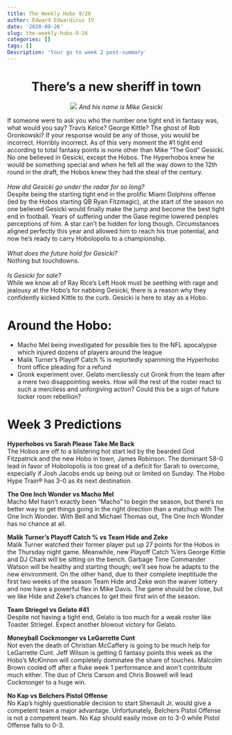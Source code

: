 ```yaml
---
title: The Weekly Hobo 9/26
author: Edward Edwardicus IV
date: '2020-09-26'
slug: the-weekly-hobo-9-26
categories: []
tags: []
Description: 'Your go to week 2 post-summary'
---
```


<center>
# There's a new sheriff in town

![](https://www.sun-sentinel.com/resizer/yo4Y0mBdcsMhU9gWLs5dyalkdf0=/1200x0/top/arc-anglerfish-arc2-prod-tronc.s3.amazonaws.com/public/BOIEXNMXYFGMRHGTRRRJGLZKXI.JPG)
*And his name is Mike Gesicki*
</center>

If someone were to ask you who the number one tight end in fantasy was, what would you say? Travis Kelce? George Kittle? The ghost of Rob Gronkowski? If your response would be any of those, you would be incorrect. Horribly incorrect. As of this very moment the #1 tight end according to total fantasy points is none other than Mike "The God" Gesicki. No one believed in Gesicki, except the Hobos. The Hyperhobos knew he would be something special and when he fell all the way down to the 12th round in the draft, the Hobos knew they had the steal of the century. 
<br><br>
<i>How did Gesicki go under the radar for so long?</i> <br>
Despite being the starting tight end in the prolific Miami Dolphins offense (led by the Hobos starting QB Ryan Fitzmagic), at the start of the season no one believed Gesicki would finally make the jump and become the best tight end in football. Years of suffering under the Gase regime lowered peoples perceptions of him. A star can't be hidden for long though. Circumstances aligned perfectly this year and allowed him to reach his true potential, and now he's ready to carry Hobolopolis to a championship. 
<br><br>
<i>What does the future hold for Gesicki?</i> <br>
Nothing but touchdowns.
<br><br>
<i>Is Gesicki for sale?</i> <br>
While we know all of Ray Rice's Left Hook must be seething with rage and jealousy at the Hobo's for nabbing Gesicki, there is a reason why they confidently kicked Kittle to the curb. Gesicki is here to stay as a Hobo. 

# Around the Hobo:
* Macho Mel being investigated for possible ties to the NFL apocalypse which injured dozens of players around the league
* Malik Turner's Playoff Catch % is reportedly spamming the Hyperhobo front office pleading for a refund
* Gronk experiment over. Gelato mercilessly cut Gronk from the team after a mere two disappointing weeks. How will the rest of the roster react to such a merciless and unforgiving action? Could this be a sign of future locker room rebellion? 

# Week 3 Predictions

<strong>Hyperhobos vs Sarah Please Take Me Back</strong><br>
The Hobos are off to a blistering hot start led by the bearded God Fitzpatrick and the new Hobo in town, James Robinson. The dominant 58-0 lead in favor of Hobolopolis is too great of a deficit for Sarah to overcome, especially if Josh Jacobs ends up being out or limited on Sunday. The Hobo Hype Train® has 3-0 as its next destination. 

<strong>The One Inch Wonder vs Macho Mel</strong><br>
Macho Mel hasn’t exactly been “Macho” to begin the season, but there’s no better way to get things going in the right direction than a matchup with The One Inch Wonder. With Bell and Michael Thomas out, The One Inch Wonder has no chance at all. 

<strong>Malik Turner’s Playoff Catch % vs Team Hide and Zeke</strong><br>
Malik Turner watched their former player put up 27 points for the Hobos in the Thursday night game. Meanwhile, new Playoff Catch %’ers George Kittle and DJ Chark will be sitting on the bench. Garbage Time Commander Watson will be healthy and starting though; we’ll see how he adapts to the new environment. On the other hand, due to their complete ineptitude the first two weeks of the season Team Hide and Zeke won the waiver lottery and now have a powerful flex in Mike Davis. The game should be close, but we like Hide and Zeke’s chances to get their first win of the season.  

<strong>Team Striegel vs Gelato #41</strong><br>
Despite not having a tight end, Gelato is too much for a weak roster like Toaster Striegel. Expect another blowout victory for Gelato. 

<strong>Moneyball Cockmonger vs LeGarrette Cunt</strong><br>
Not even the death of Christian McCaffery is going to be much help for LeGarrette Cunt. Jeff Wilson is getting 0 fantasy points this week as the Hobo’s McKinnon will completely dominatee the share of touches. Malcolm Brown cooled off after a fluke week 1 performance and won’t contribute much either. The duo of Chris Carson and Chris Boswell will lead Cockmonger to a huge win. 

<strong>No Kap vs Belchers Pistol Offense</strong><br>
No Kap’s highly questionable decision to start Shenault Jr. would give a competent team a major advantage. Unfortunately, Belchers Pistol Offense is not a competent team. No Kap should easily move on to 3-0 while Pistol Offense falls to 0-3. 
